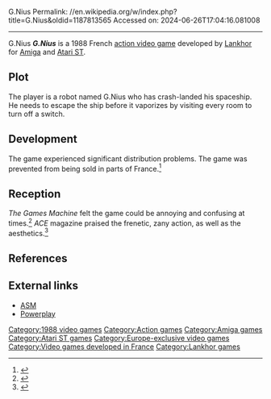 G.Nius
Permalink: //en.wikipedia.org/w/index.php?title=G.Nius&oldid=1187813565
Accessed on: 2024-06-26T17:04:16.081008



------
G.Nius
{{Multiple issues|{{refimprove|date=March 2018}}{{notability|1=Products|date=March 2018}}}}
{{Short description|1988 action video game}}
{{Infobox video game
| collapsible = 
| state = 
| italic title = 
| title = G.Nius
| image = G Nius cover.jpg
| alt = 
| caption = 
| developer = [[Lankhor]]
| publisher = 
| series = 
| engine = 
| platforms = [[Amiga]], [[Atari ST]]
| released = 1988
| genre = [[Action game|Action]]
| modes = 
}}
'''''G.Nius''''' is a 1988 French [[action game|action video game]] developed by [[Lankhor]] for [[Amiga]] and [[Atari ST]].

== Plot ==
The player is a robot named G.Nius who has crash-landed his spaceship. He needs to escape the ship before it vaporizes by visiting every room to turn off a switch.

== Development ==
The game experienced significant distribution problems. The game was prevented from being sold in parts of France.<ref>{{Cite web|url=http://www.lankhor.net:80/jeux/jeux.php3?jeu=8&menu=presentation|title=Lankhor.net|date=2002-04-29|archive-url=https://web.archive.org/web/20020429042248/http://www.lankhor.net/jeux/jeux.php3?jeu=8&menu=presentation|access-date=2018-03-13|archive-date=2002-04-29|url-status=live}}</ref>

== Reception ==
''The Games Machine'' felt the game could be annoying and confusing at times.<ref>{{Cite book|url=https://archive.org/details/the-games-machine-21|title=The Games Machine Issue 21}}</ref> ''ACE'' magazine praised the frenetic, zany action, as well as the aesthetics.<ref>{{Cite journal|url=https://archive.org/details/ace-magazine-19/page/n55/mode/2up |journal=ACE |issue=19|date=April 1989 |page=56 |last1=Jarratt |first1=Steve |title=Screen Test: G.NIUS}}</ref>

== References ==
{{Reflist}}

== External links ==
* [http://www.kultboy.com/index.php?site=t&id=2438 ASM]
* [http://www.kultpower.de/archiv/heft_powerplay_1989-09_seite46 Powerplay]

[[Category:1988 video games]]
[[Category:Action games]]
[[Category:Amiga games]]
[[Category:Atari ST games]]
[[Category:Europe-exclusive video games]]
[[Category:Video games developed in France]]
[[Category:Lankhor games]]

{{Action-videogame-stub}}